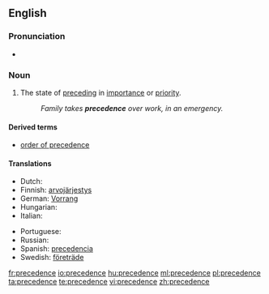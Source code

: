 ==English==

===Pronunciation===
* {{audio|en-us-precedence.ogg|Audio (US)}}

===Noun===
{{en-noun}}

# The state of [[preceding]] in [[importance]] or [[priority]].
#: ''Family takes '''precedence''' over work, in an emergency.''

====Derived terms====
* [[order of precedence]]

====Translations====
{{trans-top|the state of preceding in importance or priority}}
* Dutch: {{t-|nl|voorrang|m}}
* Finnish: [[arvojärjestys]]
* German: [[Vorrang]] {{m}}
* Hungarian: {{t|hu|elsőbbség}}
* Italian: {{t+|it|precedenza|f}}
{{trans-mid}}
* Portuguese: {{t+|pt|precedência|f}}
* Russian: {{t+|ru|предшествование|tr=predšestvovánije|sc=Cyrl}}
* Spanish: [[precedencia]] {{f}}
* Swedish: [[företräde]] {{n}}
{{trans-bottom}}

[[fr:precedence]]
[[io:precedence]]
[[hu:precedence]]
[[ml:precedence]]
[[pl:precedence]]
[[ta:precedence]]
[[te:precedence]]
[[vi:precedence]]
[[zh:precedence]]